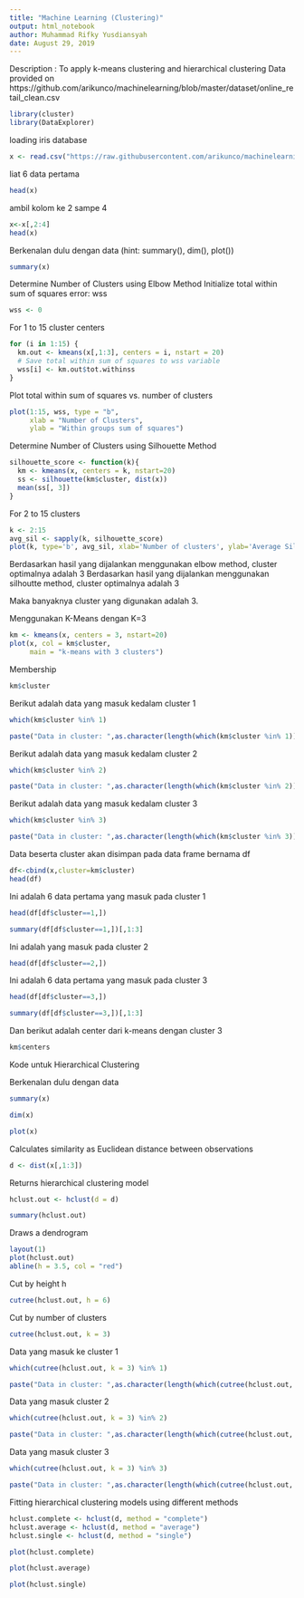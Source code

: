 ---
title: "Machine Learning (Clustering)"
output: html_notebook
author: Muhammad Rifky Yusdiansyah
date: August 29, 2019
---
Description : To apply k-means clustering and hierarchical clustering
Data provided on https://github.com/arikunco/machinelearning/blob/master/dataset/online_retail_clean.csv

```{r}
library(cluster)
library(DataExplorer)
```

loading iris database
```{r}
x <- read.csv("https://raw.githubusercontent.com/arikunco/machinelearning/master/dataset/online_retail_clean.csv")
```

liat 6 data pertama
```{r}
head(x)
```

ambil kolom ke 2 sampe 4
```{r}
x<-x[,2:4]
head(x)
```

Berkenalan dulu dengan data (hint: summary(), dim(), plot())
```{r}
summary(x)
```

Determine Number of Clusters using Elbow Method
Initialize total within sum of squares error: wss
```{r}
wss <- 0
```

For 1 to 15 cluster centers
```{r}
for (i in 1:15) {
  km.out <- kmeans(x[,1:3], centers = i, nstart = 20)
  # Save total within sum of squares to wss variable
  wss[i] <- km.out$tot.withinss
}
```

Plot total within sum of squares vs. number of clusters
```{r}
plot(1:15, wss, type = "b", 
     xlab = "Number of Clusters", 
     ylab = "Within groups sum of squares")
```

Determine Number of Clusters using Silhouette Method
```{r}
silhouette_score <- function(k){
  km <- kmeans(x, centers = k, nstart=20)
  ss <- silhouette(km$cluster, dist(x))
  mean(ss[, 3])
}
```

For 2 to 15 clusters
```{r}
k <- 2:15
avg_sil <- sapply(k, silhouette_score)
plot(k, type='b', avg_sil, xlab='Number of clusters', ylab='Average Silhouette Scores', frame=FALSE)
```
Berdasarkan hasil yang dijalankan menggunakan elbow method, cluster optimalnya adalah 3
Berdasarkan hasil yang dijalankan menggunakan silhoutte method, cluster optimalnya adalah 3

Maka banyaknya cluster yang digunakan adalah 3.

Menggunakan K-Means dengan K=3
```{r}
km <- kmeans(x, centers = 3, nstart=20)
plot(x, col = km$cluster,
     main = "k-means with 3 clusters")
```
Membership
```{r}
km$cluster
```

Berikut adalah data yang masuk kedalam cluster 1

```{r}
which(km$cluster %in% 1)
```
```{r}
paste("Data in cluster: ",as.character(length(which(km$cluster %in% 1))))
```

Berikut adalah data yang masuk kedalam cluster 2
```{r}
which(km$cluster %in% 2)
```
```{r}
paste("Data in cluster: ",as.character(length(which(km$cluster %in% 2))))
```

Berikut adalah data yang masuk kedalam cluster 3
```{r}
which(km$cluster %in% 3)
```
```{r}
paste("Data in cluster: ",as.character(length(which(km$cluster %in% 3))))
```
Data beserta cluster akan disimpan pada data frame bernama df
```{r}
df<-cbind(x,cluster=km$cluster)
head(df)
```
Ini adalah 6 data pertama yang masuk pada cluster 1
```{r}
head(df[df$cluster==1,])
```
```{r}
summary(df[df$cluster==1,])[,1:3]
```

Ini adalah yang masuk pada cluster 2
```{r}
head(df[df$cluster==2,])
```
Ini adalah 6 data pertama yang masuk pada cluster 3
```{r}
head(df[df$cluster==3,])
```
```{r}
summary(df[df$cluster==3,])[,1:3]
```
Dan berikut adalah center dari k-means dengan cluster 3
```{r}
km$centers
```

Kode untuk Hierarchical Clustering

Berkenalan dulu dengan data
```{r}
summary(x)
```

```{r}
dim(x)
```

```{r}
plot(x)
```


Calculates similarity as Euclidean distance between observations
```{r}
d <- dist(x[,1:3])
```

Returns hierarchical clustering model
```{r}
hclust.out <- hclust(d = d)
```
```{r}
summary(hclust.out)
```


Draws a dendrogram
```{r}
layout(1)
plot(hclust.out)
abline(h = 3.5, col = "red")
```

Cut by height h
```{r}
cutree(hclust.out, h = 6)
```

Cut by number of clusters
```{r}
cutree(hclust.out, k = 3)
```

Data yang masuk ke cluster 1
```{r}
which(cutree(hclust.out, k = 3) %in% 1)
```
```{r}
paste("Data in cluster: ",as.character(length(which(cutree(hclust.out, k = 3) %in% 1))))
```

Data yang masuk cluster 2
```{r}
which(cutree(hclust.out, k = 3) %in% 2)
```
```{r}
paste("Data in cluster: ",as.character(length(which(cutree(hclust.out, k = 3) %in% 2))))
```

Data yang masuk cluster 3
```{r}
which(cutree(hclust.out, k = 3) %in% 3)
```
```{r}
paste("Data in cluster: ",as.character(length(which(cutree(hclust.out, k = 3) %in% 3))))
```


Fitting hierarchical clustering models using different methods
```{r}
hclust.complete <- hclust(d, method = "complete")
hclust.average <- hclust(d, method = "average")
hclust.single <- hclust(d, method = "single")
```

```{r}
plot(hclust.complete)
```
```{r}
plot(hclust.average)
```
```{r}
plot(hclust.single)
```